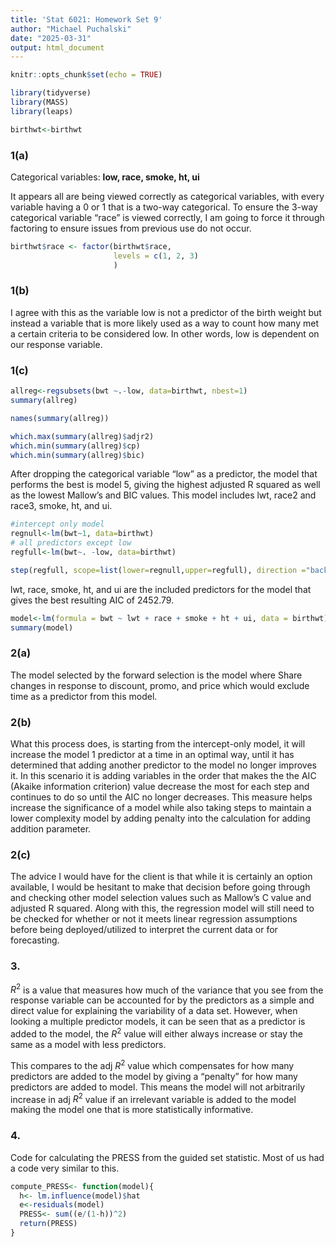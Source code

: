 ```yaml
---
title: 'Stat 6021: Homework Set 9'
author: "Michael Puchalski"
date: "2025-03-31"
output: html_document
---
```


```r
knitr::opts_chunk$set(echo = TRUE)
```

```r
library(tidyverse)
library(MASS)
library(leaps)
```

```r
birthwt<-birthwt
```

### 1(a)

Categorical variables: **low, race, smoke, ht, ui**

It appears all are being viewed correctly as categorical variables, with every variable having a 0 or 1 that is a two-way categorical. To ensure the 3-way categorical variable "race" is viewed correctly, I am going to force it through factoring to ensure issues from previous use do not occur.

```r
birthwt$race <- factor(birthwt$race,
                       levels = c(1, 2, 3)
                       )
```

### 1(b)

I agree with this as the variable low is not a predictor of the birth weight but instead a variable that is more likely used as a way to count how many met a certain criteria to be considered low. In other words, low is dependent on our response variable.

### 1(c)

```r
allreg<-regsubsets(bwt ~.-low, data=birthwt, nbest=1)
summary(allreg)
```

```r
names(summary(allreg))
```

```r
which.max(summary(allreg)$adjr2)
which.min(summary(allreg)$cp)
which.min(summary(allreg)$bic)
```

After dropping the categorical variable "low" as a predictor, the model that performs the best is model 5, giving the highest adjusted R squared as well as the lowest Mallow's and BIC values. This model includes lwt, race2 and race3, smoke, ht, and ui.

```r
#intercept only model
regnull<-lm(bwt~1, data=birthwt)
# all predictors except low
regfull<-lm(bwt~. -low, data=birthwt)
```

```r
step(regfull, scope=list(lower=regnull,upper=regfull), direction ="backward")
```

lwt, race, smoke, ht, and ui are the included predictors for the model that gives the best resulting AIC of 2452.79.

```r
model<-lm(formula = bwt ~ lwt + race + smoke + ht + ui, data = birthwt)
summary(model)
```

### 2(a)

The model selected by the forward selection is the model where Share changes in response to discount, promo, and price which would exclude time as a predictor from this model.

### 2(b)

What this process does, is starting from the intercept-only model, it will increase the model 1 predictor at a time in an optimal way, until it has determined that adding another predictor to the model no longer improves it. In this scenario it is adding variables in the order that makes the the AIC (Akaike information criterion) value decrease the most for each step and continues to do so until the AIC no longer decreases. This measure helps increase the significance of a model while also taking steps to maintain a lower complexity model by adding penalty into the calculation for adding addition parameter.

### 2(c)

The advice I would have for the client is that while it is certainly an option available, I would be hesitant to make that decision before going through and checking other model selection values such as Mallow's C value and adjusted R squared. Along with this, the regression model will still need to be checked for whether or not it meets linear regression assumptions before being deployed/utilized to interpret the current data or for forecasting.

### 3.

$R^2$ is a value that measures how much of the variance that you see from the response variable can be accounted for by the predictors as a simple and direct value for explaining the variability of a data set. However, when looking a multiple predictor models, it can be seen that as a predictor is added to the model, the $R^2$ value will either always increase or stay the same as a model with less predictors.

This compares to the adj $R^2$ value which compensates for how many predictors are added to the model by giving a "penalty" for how many predictors are added to model. This means the model will not arbitrarily increase in adj $R^2$ value if an irrelevant variable is added to the model making the model one that is more statistically informative.

### 4.

Code for calculating the PRESS from the guided set statistic. Most of us had a code very similar to this.

```r
compute_PRESS<- function(model){
  h<- lm.influence(model)$hat
  e<-residuals(model)
  PRESS<- sum((e/(1-h))^2)
  return(PRESS)
}
```

###  
